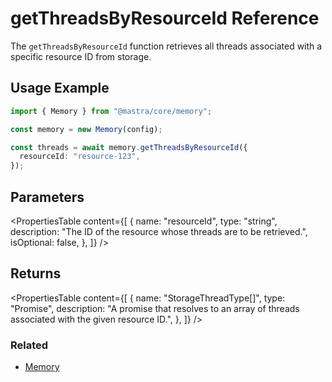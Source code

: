 # getThreadsByResourceId Reference

The `getThreadsByResourceId` function retrieves all threads associated with a specific resource ID from storage.

## Usage Example

```typescript
import { Memory } from "@mastra/core/memory";

const memory = new Memory(config);

const threads = await memory.getThreadsByResourceId({
  resourceId: "resource-123",
});
```

## Parameters

<PropertiesTable
  content={[
    {
      name: "resourceId",
      type: "string",
      description: "The ID of the resource whose threads are to be retrieved.",
      isOptional: false,
    },
  ]}
/>

## Returns

<PropertiesTable
  content={[
    {
      name: "StorageThreadType[]",
      type: "Promise",
      description:
        "A promise that resolves to an array of threads associated with the given resource ID.",
    },
  ]}
/>

### Related

- [Memory](/docs/reference/memory/Memory.mdx)
